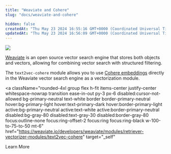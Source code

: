 ```yaml
---
title: "Weaviate and Cohere"
slug: "docs/weaviate-and-cohere"

hidden: false
createdAt: "Thu May 23 2024 16:55:16 GMT+0000 (Coordinated Universal Time)"
updatedAt: "Thu May 23 2024 16:56:09 GMT+0000 (Coordinated Universal Time)"
---
```


<img src="../../../assets/images/970c76b-weaviate-logo.svg" />

[Weaviate](https://weaviate.io/) is an open source vector search engine that stores both objects and vectors, allowing for combining vector search with structured filtering.

The `text2vec-cohere` module allows you to use [Cohere embeddings](/docs/embeddings) directly in the Weaviate vector search engine as a vectorization module.

<a
  className="rounded-4xl group flex h-fit items-center justify-center whitespace-nowrap transition ease-in-out py-3 px-6 disabled:cursor-not-allowed bg-primary-neutral text-white border border-primary-neutral hover:bg-primary-light hover:text-primary-dark hover:border-primary-light active:bg-primary-neutral active:text-white active:border-primary-neutral disabled:bg-gray-80 disabled:text-gray-30 disabled:border-gray-80 focus:outline-none focus:ring-offset-2 focus:ring focus:ring-black w-100-to-75-to-50 mt-6"
  href="https://weaviate.io/developers/weaviate/modules/retriever-vectorizer-modules/text2vec-cohere"
  target="_self"
>
  <span className="text-sm lg:text-base">Learn More</span>
</a>
